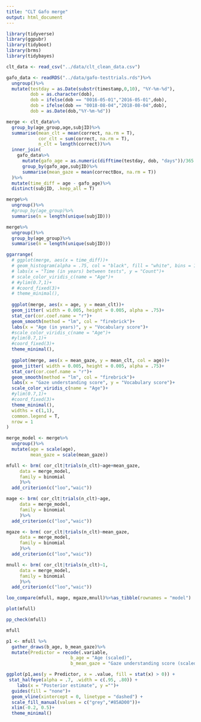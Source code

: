 ```yaml
---
title: "CLT Gafo merge"
output: html_document
---
```


```r
library(tidyverse)
library(ggpubr)
library(tidyboot)
library(brms)
library(tidybayes)
```

```r
clt_data <- read_csv("../data/clt_clean_data.csv")

gafo_data <- readRDS("../data/gafo-testtrials.rds")%>%
  ungroup()%>%
  mutate(testday = as.Date(substr(timestamp,0,10), "%Y-%m-%d"), 
         dob = as.character(dob),
         dob = ifelse(dob == "0016-05-01","2016-05-01",dob),
         dob = ifelse(dob == "0018-08-04","2018-08-04",dob),
         dob = as.Date(dob,"%Y-%m-%d"))
```

```r
merge <- clt_data%>%
  group_by(age_group,age,subjID)%>%
  summarise(mean_clt = mean(correct, na.rm = T), 
            cor_clt = sum(correct, na.rm = T),
            n_clt = length(correct))%>%
  inner_join(
    gafo_data%>%
      mutate(gafo_age = as.numeric(difftime(testday, dob, "days"))/365.25)%>%
      group_by(gafo_age,subjID)%>%
      summarise(mean_gaze = mean(correctBox, na.rm = T))
  )%>%
  mutate(time_diff = age - gafo_age)%>%
  distinct(subjID, .keep_all = T)

```

```r
merge%>%
  ungroup()%>%
  #group_by(age_group)%>%
  summarise(n = length(unique(subjID)))

merge%>%
  ungroup()%>%
  group_by(age_group)%>%
  summarise(n = length(unique(subjID)))
```


```r
ggarrange(
  # ggplot(merge, aes(x = time_diff))+
  # geom_histogram(alpha = .75, col = "black", fill = "white", bins = 100)+
  # labs(x = "Time (in years) between tests", y = "Count")+
  # scale_color_viridis_c(name = "Age")+
  # #ylim(0.7,1)+
  # #coord_fixed(3)+
  # theme_minimal(),
  
  ggplot(merge, aes(x = age, y = mean_clt))+
  geom_jitter( width = 0.005, height = 0.005, alpha = .75)+
  stat_cor(cor.coef.name = "r")+
  geom_smooth(method = "lm", col = "firebrick")+
  labs(x = "Age (in years)", y = "Vocabulary score")+
  #scale_color_viridis_c(name = "Age")+
  #ylim(0.7,1)+
  #coord_fixed(3)+
  theme_minimal(),
  
  ggplot(merge, aes(x = mean_gaze, y = mean_clt, col = age))+
  geom_jitter( width = 0.005, height = 0.005, alpha = .75)+
  stat_cor(cor.coef.name = "r")+
  geom_smooth(method = "lm", col = "firebrick")+
  labs(x = "Gaze understanding score", y = "Vocabulary score")+
  scale_color_viridis_c(name = "Age")+
  #ylim(0.7,1)+
  #coord_fixed(3)+
  theme_minimal(),
  widths = c(1,1),
  common.legend = T,
  nrow = 1
)
```


```r
merge_model <- merge%>%
  ungroup()%>%
  mutate(age = scale(age),
         mean_gaze = scale(mean_gaze))
```


```r
mfull <- brm( cor_clt|trials(n_clt)~age+mean_gaze,
     data = merge_model,
     family = binomial
     )%>%
  add_criterion(c("loo","waic"))

mage <- brm( cor_clt|trials(n_clt)~age,
     data = merge_model,
     family = binomial
     )%>%
  add_criterion(c("loo","waic"))

mgaze <- brm( cor_clt|trials(n_clt)~mean_gaze,
     data = merge_model,
     family = binomial
     )%>%
  add_criterion(c("loo","waic"))

mnull <- brm( cor_clt|trials(n_clt)~1,
     data = merge_model,
     family = binomial
     )%>%
  add_criterion(c("loo","waic"))
```

```r
loo_compare(mfull, mage, mgaze,mnull)%>%as_tibble(rownames = "model")
```

```r
plot(mfull)

pp_check(mfull)

mfull
```

```r
p1 <- mfull %>%
  gather_draws(b_age, b_mean_gaze)%>%
  mutate(Predictor = recode(.variable,
                        b_age = "Age (scaled)",
                        b_mean_gaze = "Gaze understanding score (scaled)"))

ggplot(p1,aes(y = Predictor, x = .value, fill = stat(x) > 0)) +
 stat_halfeye(alpha = .7, .width = c(.95, .80)) +
    labs(x = "Posterior estimate", y ="")+
  guides(fill = "none")+
  geom_vline(xintercept = 0, linetype = "dashed") +
  scale_fill_manual(values = c("grey","#85AD00"))+
  xlim(-0.2, 0.5)+
  theme_minimal()
```

